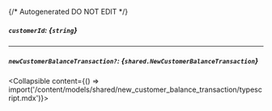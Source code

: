 {/* Autogenerated DO NOT EDIT  */}

##### `customerId`: *{`string`}*

---
##### `newCustomerBalanceTransaction?`: *{`shared.NewCustomerBalanceTransaction`}*
<Collapsible content={() => import('/content/models/shared/new_customer_balance_transaction/typescript.mdx')}>
</Collapsible>


